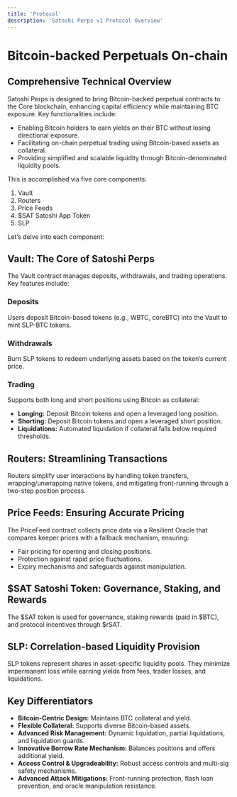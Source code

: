```yaml
---
title: 'Protocol'
description: 'Satoshi Perps v1 Protocol Overview'
---
```


# Bitcoin-backed Perpetuals On-chain

## Comprehensive Technical Overview

Satoshi Perps is designed to bring Bitcoin-backed perpetual contracts to the Core blockchain, enhancing capital efficiency while maintaining BTC exposure. Key functionalities include:

- Enabling Bitcoin holders to earn yields on their BTC without losing directional exposure.
- Facilitating on-chain perpetual trading using Bitcoin-based assets as collateral.
- Providing simplified and scalable liquidity through Bitcoin-denominated liquidity pools.

This is accomplished via five core components:

1. Vault  
2. Routers  
3. Price Feeds  
4. $SAT Satoshi App Token  
5. SLP

Let’s delve into each component:

## Vault: The Core of Satoshi Perps

The Vault contract manages deposits, withdrawals, and trading operations. Key features include:

### Deposits
Users deposit Bitcoin-based tokens (e.g., WBTC, coreBTC) into the Vault to mint SLP-BTC tokens.

### Withdrawals
Burn SLP tokens to redeem underlying assets based on the token’s current price.

### Trading
Supports both long and short positions using Bitcoin as collateral:
- **Longing:** Deposit Bitcoin tokens and open a leveraged long position.
- **Shorting:** Deposit Bitcoin tokens and open a leveraged short position.
- **Liquidations:** Automated liquidation if collateral falls below required thresholds.

## Routers: Streamlining Transactions

Routers simplify user interactions by handling token transfers, wrapping/unwrapping native tokens, and mitigating front-running through a two-step position process.

## Price Feeds: Ensuring Accurate Pricing

The PriceFeed contract collects price data via a Resilient Oracle that compares keeper prices with a fallback mechanism, ensuring:
- Fair pricing for opening and closing positions.
- Protection against rapid price fluctuations.
- Expiry mechanisms and safeguards against manipulation.

## $SAT Satoshi Token: Governance, Staking, and Rewards

The $SAT token is used for governance, staking rewards (paid in $BTC), and protocol incentives through $rSAT.

## SLP: Correlation-based Liquidity Provision

SLP tokens represent shares in asset-specific liquidity pools. They minimize impermanent loss while earning yields from fees, trader losses, and liquidations.

## Key Differentiators

- **Bitcoin-Centric Design:** Maintains BTC collateral and yield.
- **Flexible Collateral:** Supports diverse Bitcoin-based assets.
- **Advanced Risk Management:** Dynamic liquidation, partial liquidations, and liquidation guards.
- **Innovative Borrow Rate Mechanism:** Balances positions and offers additional yield.
- **Access Control & Upgradeability:** Robust access controls and multi-sig safety mechanisms.
- **Advanced Attack Mitigations:** Front-running protection, flash loan prevention, and oracle manipulation resistance.
